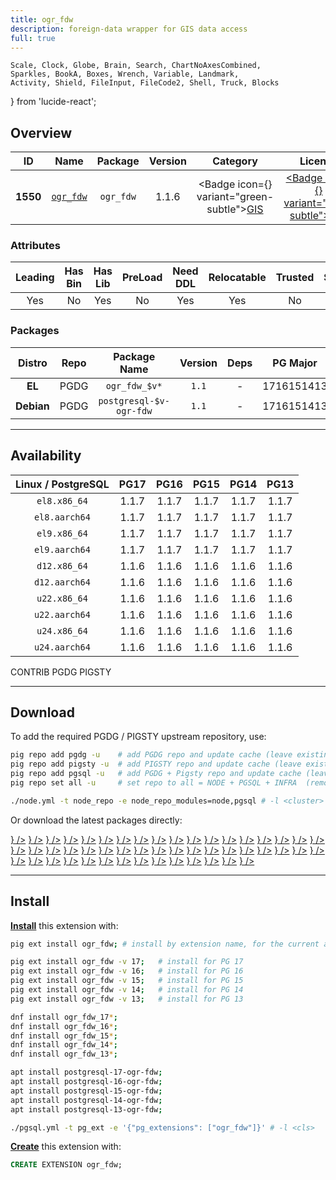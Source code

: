 ```yaml
---
title: ogr_fdw
description: foreign-data wrapper for GIS data access
full: true
---
```


    Scale, Clock, Globe, Brain, Search, ChartNoAxesCombined,
    Sparkles, BookA, Boxes, Wrench, Variable, Landmark,
    Activity, Shield, FileInput, FileCode2, Shell, Truck, Blocks
} from 'lucide-react';

## Overview

| <TooltipIconButton tooltip="Extension unique identifier" side="top">ID</TooltipIconButton> | <TooltipIconButton tooltip="Extension name" side="top">Name</TooltipIconButton> | <TooltipIconButton tooltip="Package name for installation" side="top">Package</TooltipIconButton> | <TooltipIconButton tooltip="Latest available extension version" side="top">Version</TooltipIconButton> | <TooltipIconButton tooltip="Extension category" side="top">Category</TooltipIconButton> | <TooltipIconButton tooltip="Open source license" side="top">License</TooltipIconButton> | <TooltipIconButton tooltip="Programming language" side="top">Lang</TooltipIconButton> |
|:--------:|:--------:|:----------:|:--------------:|:---------------------------------------:|:------------------------------------------------------:|:----:|
| **1550** | [`ogr_fdw`](https://github.com/pramsey/pgsql-ogr-fdw) | `ogr_fdw` | 1.1.6 | <Badge icon={<Globe />} variant="green-subtle"><a href="/ext/gis" className="no-underline">GIS</a></Badge> | <a href="/ext/list/license#mit" className="no-underline"><Badge icon={<Scale />} variant="blue-subtle">MIT</Badge></a> | <a href="/ext/list/lang#c"><Badge icon={<FileCode2 />} variant="blue-subtle">C</Badge></a> |

### Attributes

| <TooltipIconButton tooltip="The Primary Leading extension in the Package" side="top">Leading</TooltipIconButton> | <TooltipIconButton tooltip="Contains binary utils" side="top">Has Bin</TooltipIconButton> | <TooltipIconButton tooltip="Contains .so shared library files" side="top">Has Lib</TooltipIconButton> | <TooltipIconButton tooltip="Requires preloading via shared_preload_libraries" side="top">PreLoad</TooltipIconButton> | <TooltipIconButton tooltip="Requires CREATE EXTENSION DDL command" side="top">Need DDL</TooltipIconButton> | <TooltipIconButton tooltip="Can be installed in any schema" side="top">Relocatable</TooltipIconButton> | <TooltipIconButton tooltip="Can be created by non-superuser" side="top">Trusted</TooltipIconButton> | <TooltipIconButton tooltip="Schemas used by this extension" side="top">Schemas</TooltipIconButton> |
|:-------:|:-------:|:-------:|:-------:|:--------:|:-----------:|:-------:|:-------:|
| Yes | No | Yes | No | Yes | Yes | No | - |

### Packages

| <TooltipIconButton tooltip="Linux distribution family, EL or Debian" side="top">Distro</TooltipIconButton> | <TooltipIconButton tooltip="Package repository" side="top">Repo</TooltipIconButton> | <TooltipIconButton tooltip="The RPM/DEB Package Name Pattern (replace $v with real pg major)" side="top">Package Name</TooltipIconButton> | <TooltipIconButton tooltip="Latest package version" side="top">Version</TooltipIconButton> | <TooltipIconButton tooltip="RPM/DEB Package dependencies" side="top">Deps</TooltipIconButton> | <TooltipIconButton tooltip="Available in these PostgreSQL Major Versions" side="top">PG Major</TooltipIconButton> |
|:----------:|:--------:|:------------------------:|:-----------:|:------------:|:------------------:|
|   **EL**   | <Badge variant="blue-subtle"><span className="font-bold">PGDG</span></Badge> | `ogr_fdw_$v*` | `1.1` | - | <Badge variant="green-subtle">17</Badge><Badge variant="green-subtle">16</Badge><Badge variant="green-subtle">15</Badge><Badge variant="green-subtle">14</Badge><Badge variant="green-subtle">13</Badge> |
| **Debian** | <Badge variant="blue-subtle"><span className="font-bold">PGDG</span></Badge> | `postgresql-$v-ogr-fdw` | `1.1` | - | <Badge variant="green-subtle">17</Badge><Badge variant="green-subtle">16</Badge><Badge variant="green-subtle">15</Badge><Badge variant="green-subtle">14</Badge><Badge variant="green-subtle">13</Badge> |



------

## Availability

| <TooltipIconButton tooltip="Linux Distro Arch / PostgreSQL Major Version" side="top">Linux / PostgreSQL </TooltipIconButton> | **PG17** | **PG16** | **PG15** | **PG14** | **PG13** |
|:-----:|:-----:|:-----:|:-----:|:-----:|:-----:|
| `el8.x86_64` | <Badge variant="blue-subtle">1.1.7</Badge> | <Badge variant="blue-subtle">1.1.7</Badge> | <Badge variant="blue-subtle">1.1.7</Badge> | <Badge variant="blue-subtle">1.1.7</Badge> | <Badge variant="blue-subtle">1.1.7</Badge> |
| `el8.aarch64` | <Badge variant="blue-subtle">1.1.7</Badge> | <Badge variant="blue-subtle">1.1.7</Badge> | <Badge variant="blue-subtle">1.1.7</Badge> | <Badge variant="blue-subtle">1.1.7</Badge> | <Badge variant="blue-subtle">1.1.7</Badge> |
| `el9.x86_64` | <Badge variant="blue-subtle">1.1.7</Badge> | <Badge variant="blue-subtle">1.1.7</Badge> | <Badge variant="blue-subtle">1.1.7</Badge> | <Badge variant="blue-subtle">1.1.7</Badge> | <Badge variant="blue-subtle">1.1.7</Badge> |
| `el9.aarch64` | <Badge variant="blue-subtle">1.1.7</Badge> | <Badge variant="blue-subtle">1.1.7</Badge> | <Badge variant="blue-subtle">1.1.7</Badge> | <Badge variant="blue-subtle">1.1.7</Badge> | <Badge variant="blue-subtle">1.1.7</Badge> |
| `d12.x86_64` | <Badge variant="blue-subtle">1.1.6</Badge> | <Badge variant="blue-subtle">1.1.6</Badge> | <Badge variant="blue-subtle">1.1.6</Badge> | <Badge variant="blue-subtle">1.1.6</Badge> | <Badge variant="blue-subtle">1.1.6</Badge> |
| `d12.aarch64` | <Badge variant="blue-subtle">1.1.6</Badge> | <Badge variant="blue-subtle">1.1.6</Badge> | <Badge variant="blue-subtle">1.1.6</Badge> | <Badge variant="blue-subtle">1.1.6</Badge> | <Badge variant="blue-subtle">1.1.6</Badge> |
| `u22.x86_64` | <Badge variant="blue-subtle">1.1.6</Badge> | <Badge variant="blue-subtle">1.1.6</Badge> | <Badge variant="blue-subtle">1.1.6</Badge> | <Badge variant="blue-subtle">1.1.6</Badge> | <Badge variant="blue-subtle">1.1.6</Badge> |
| `u22.aarch64` | <Badge variant="blue-subtle">1.1.6</Badge> | <Badge variant="blue-subtle">1.1.6</Badge> | <Badge variant="blue-subtle">1.1.6</Badge> | <Badge variant="blue-subtle">1.1.6</Badge> | <Badge variant="blue-subtle">1.1.6</Badge> |
| `u24.x86_64` | <Badge variant="blue-subtle">1.1.6</Badge> | <Badge variant="blue-subtle">1.1.6</Badge> | <Badge variant="blue-subtle">1.1.6</Badge> | <Badge variant="blue-subtle">1.1.6</Badge> | <Badge variant="blue-subtle">1.1.6</Badge> |
| `u24.aarch64` | <Badge variant="blue-subtle">1.1.6</Badge> | <Badge variant="blue-subtle">1.1.6</Badge> | <Badge variant="blue-subtle">1.1.6</Badge> | <Badge variant="blue-subtle">1.1.6</Badge> | <Badge variant="blue-subtle">1.1.6</Badge> |

<Badge variant="green-subtle"><span className="font-black">CONTRIB</span></Badge> <Badge variant="blue-subtle"><span className="font-black">PGDG</span></Badge> <Badge variant="amber-subtle"><span className="font-black">PIGSTY</span></Badge>

------

## Download

To add the required PGDG / PIGSTY upstream repository, use:

```bash tab="pig"
pig repo add pgdg -u    # add PGDG repo and update cache (leave existing repos)
pig repo add pigsty -u  # add PIGSTY repo and update cache (leave existing repos)
pig repo add pgsql -u   # add PGDG + Pigsty repo and update cache (leave existing repos)
pig repo set all -u     # set repo to all = NODE + PGSQL + INFRA  (remove existing repos)
```
```bash tab="pigsty"
./node.yml -t node_repo -e node_repo_modules=node,pgsql # -l <cluster>
```

Or download the latest packages directly:

<Files>
    <Folder name="el8.x86_64">
        <a href="https://download.postgresql.org/pub/repos/yum/17/redhat/rhel-8-x86_64/ogr_fdw_17-1.1.7-1PGDG.rhel8.x86_64.rpm"><File name="ogr_fdw_17-1.1.7-1PGDG.rhel8.x86_64.rpm" icon={<Package className="text-emerald-500" />} /></a>
        <a href="https://download.postgresql.org/pub/repos/yum/16/redhat/rhel-8-x86_64/ogr_fdw_16-1.1.7-1PGDG.rhel8.x86_64.rpm"><File name="ogr_fdw_16-1.1.7-1PGDG.rhel8.x86_64.rpm" icon={<Package className="text-emerald-500" />} /></a>
        <a href="https://download.postgresql.org/pub/repos/yum/15/redhat/rhel-8-x86_64/ogr_fdw_15-1.1.7-1PGDG.rhel8.x86_64.rpm"><File name="ogr_fdw_15-1.1.7-1PGDG.rhel8.x86_64.rpm" icon={<Package className="text-emerald-500" />} /></a>
        <a href="https://download.postgresql.org/pub/repos/yum/14/redhat/rhel-8-x86_64/ogr_fdw_14-1.1.7-1PGDG.rhel8.x86_64.rpm"><File name="ogr_fdw_14-1.1.7-1PGDG.rhel8.x86_64.rpm" icon={<Package className="text-emerald-500" />} /></a>
        <a href="https://download.postgresql.org/pub/repos/yum/13/redhat/rhel-8-x86_64/ogr_fdw_13-1.1.7-1PGDG.rhel8.x86_64.rpm"><File name="ogr_fdw_13-1.1.7-1PGDG.rhel8.x86_64.rpm" icon={<Package className="text-emerald-500" />} /></a>
    </Folder>
    <Folder name="el8.aarch64">
        <a href="https://download.postgresql.org/pub/repos/yum/17/redhat/rhel-8-aarch64/ogr_fdw_17-1.1.7-1PGDG.rhel8.aarch64.rpm"><File name="ogr_fdw_17-1.1.7-1PGDG.rhel8.aarch64.rpm" icon={<Package className="text-orange-500" />} /></a>
        <a href="https://download.postgresql.org/pub/repos/yum/16/redhat/rhel-8-aarch64/ogr_fdw_16-1.1.7-1PGDG.rhel8.aarch64.rpm"><File name="ogr_fdw_16-1.1.7-1PGDG.rhel8.aarch64.rpm" icon={<Package className="text-orange-500" />} /></a>
        <a href="https://download.postgresql.org/pub/repos/yum/15/redhat/rhel-8-aarch64/ogr_fdw_15-1.1.7-1PGDG.rhel8.aarch64.rpm"><File name="ogr_fdw_15-1.1.7-1PGDG.rhel8.aarch64.rpm" icon={<Package className="text-orange-500" />} /></a>
        <a href="https://download.postgresql.org/pub/repos/yum/14/redhat/rhel-8-aarch64/ogr_fdw_14-1.1.7-1PGDG.rhel8.aarch64.rpm"><File name="ogr_fdw_14-1.1.7-1PGDG.rhel8.aarch64.rpm" icon={<Package className="text-orange-500" />} /></a>
        <a href="https://download.postgresql.org/pub/repos/yum/13/redhat/rhel-8-aarch64/ogr_fdw_13-1.1.7-1PGDG.rhel8.aarch64.rpm"><File name="ogr_fdw_13-1.1.7-1PGDG.rhel8.aarch64.rpm" icon={<Package className="text-orange-500" />} /></a>
    </Folder>
    <Folder name="el9.x86_64">
        <a href="https://download.postgresql.org/pub/repos/yum/17/redhat/rhel-9-x86_64/ogr_fdw_17-1.1.7-1PGDG.rhel9.x86_64.rpm"><File name="ogr_fdw_17-1.1.7-1PGDG.rhel9.x86_64.rpm" icon={<Package className="text-emerald-500" />} /></a>
        <a href="https://download.postgresql.org/pub/repos/yum/16/redhat/rhel-9-x86_64/ogr_fdw_16-1.1.7-1PGDG.rhel9.x86_64.rpm"><File name="ogr_fdw_16-1.1.7-1PGDG.rhel9.x86_64.rpm" icon={<Package className="text-emerald-500" />} /></a>
        <a href="https://download.postgresql.org/pub/repos/yum/15/redhat/rhel-9-x86_64/ogr_fdw_15-1.1.7-1PGDG.rhel9.x86_64.rpm"><File name="ogr_fdw_15-1.1.7-1PGDG.rhel9.x86_64.rpm" icon={<Package className="text-emerald-500" />} /></a>
        <a href="https://download.postgresql.org/pub/repos/yum/14/redhat/rhel-9-x86_64/ogr_fdw_14-1.1.7-1PGDG.rhel9.x86_64.rpm"><File name="ogr_fdw_14-1.1.7-1PGDG.rhel9.x86_64.rpm" icon={<Package className="text-emerald-500" />} /></a>
        <a href="https://download.postgresql.org/pub/repos/yum/13/redhat/rhel-9-x86_64/ogr_fdw_13-1.1.7-1PGDG.rhel9.x86_64.rpm"><File name="ogr_fdw_13-1.1.7-1PGDG.rhel9.x86_64.rpm" icon={<Package className="text-emerald-500" />} /></a>
    </Folder>
    <Folder name="el9.aarch64">
        <a href="https://download.postgresql.org/pub/repos/yum/17/redhat/rhel-9-aarch64/ogr_fdw_17-1.1.7-1PGDG.rhel9.aarch64.rpm"><File name="ogr_fdw_17-1.1.7-1PGDG.rhel9.aarch64.rpm" icon={<Package className="text-orange-500" />} /></a>
        <a href="https://download.postgresql.org/pub/repos/yum/16/redhat/rhel-9-aarch64/ogr_fdw_16-1.1.7-1PGDG.rhel9.aarch64.rpm"><File name="ogr_fdw_16-1.1.7-1PGDG.rhel9.aarch64.rpm" icon={<Package className="text-orange-500" />} /></a>
        <a href="https://download.postgresql.org/pub/repos/yum/15/redhat/rhel-9-aarch64/ogr_fdw_15-1.1.7-1PGDG.rhel9.aarch64.rpm"><File name="ogr_fdw_15-1.1.7-1PGDG.rhel9.aarch64.rpm" icon={<Package className="text-orange-500" />} /></a>
        <a href="https://download.postgresql.org/pub/repos/yum/14/redhat/rhel-9-aarch64/ogr_fdw_14-1.1.7-1PGDG.rhel9.aarch64.rpm"><File name="ogr_fdw_14-1.1.7-1PGDG.rhel9.aarch64.rpm" icon={<Package className="text-orange-500" />} /></a>
        <a href="https://download.postgresql.org/pub/repos/yum/13/redhat/rhel-9-aarch64/ogr_fdw_13-1.1.7-1PGDG.rhel9.aarch64.rpm"><File name="ogr_fdw_13-1.1.7-1PGDG.rhel9.aarch64.rpm" icon={<Package className="text-orange-500" />} /></a>
    </Folder>
    <Folder name="d12.x86_64">
        <a href="https://apt.postgresql.org/pub/repos/apt/pool/main/p/pgsql-ogr-fdw/postgresql-17-ogr-fdw_1.1.6-1.pgdg120+1_arm64.deb"><File name="postgresql-17-ogr-fdw_1.1.6-1.pgdg120+1_arm64.deb" icon={<Box className="text-emerald-500" />} /></a>
        <a href="https://apt.postgresql.org/pub/repos/apt/pool/main/p/pgsql-ogr-fdw/postgresql-16-ogr-fdw_1.1.6-1.pgdg120+1_arm64.deb"><File name="postgresql-16-ogr-fdw_1.1.6-1.pgdg120+1_arm64.deb" icon={<Box className="text-emerald-500" />} /></a>
        <a href="https://apt.postgresql.org/pub/repos/apt/pool/main/p/pgsql-ogr-fdw/postgresql-15-ogr-fdw_1.1.6-1.pgdg120+1_arm64.deb"><File name="postgresql-15-ogr-fdw_1.1.6-1.pgdg120+1_arm64.deb" icon={<Box className="text-emerald-500" />} /></a>
        <a href="https://apt.postgresql.org/pub/repos/apt/pool/main/p/pgsql-ogr-fdw/postgresql-14-ogr-fdw_1.1.6-1.pgdg120+1_arm64.deb"><File name="postgresql-14-ogr-fdw_1.1.6-1.pgdg120+1_arm64.deb" icon={<Box className="text-emerald-500" />} /></a>
        <a href="https://apt.postgresql.org/pub/repos/apt/pool/main/p/pgsql-ogr-fdw/postgresql-13-ogr-fdw_1.1.6-1.pgdg120+1_arm64.deb"><File name="postgresql-13-ogr-fdw_1.1.6-1.pgdg120+1_arm64.deb" icon={<Box className="text-emerald-500" />} /></a>
    </Folder>
    <Folder name="d12.aarch64">
        <a href="https://apt.postgresql.org/pub/repos/apt/pool/main/p/pgsql-ogr-fdw/postgresql-17-ogr-fdw_1.1.6-1.pgdg120+1_amd64.deb"><File name="postgresql-17-ogr-fdw_1.1.6-1.pgdg120+1_amd64.deb" icon={<Box className="text-orange-500" />} /></a>
        <a href="https://apt.postgresql.org/pub/repos/apt/pool/main/p/pgsql-ogr-fdw/postgresql-16-ogr-fdw_1.1.6-1.pgdg120+1_amd64.deb"><File name="postgresql-16-ogr-fdw_1.1.6-1.pgdg120+1_amd64.deb" icon={<Box className="text-orange-500" />} /></a>
        <a href="https://apt.postgresql.org/pub/repos/apt/pool/main/p/pgsql-ogr-fdw/postgresql-15-ogr-fdw_1.1.6-1.pgdg120+1_amd64.deb"><File name="postgresql-15-ogr-fdw_1.1.6-1.pgdg120+1_amd64.deb" icon={<Box className="text-orange-500" />} /></a>
        <a href="https://apt.postgresql.org/pub/repos/apt/pool/main/p/pgsql-ogr-fdw/postgresql-14-ogr-fdw_1.1.6-1.pgdg120+1_amd64.deb"><File name="postgresql-14-ogr-fdw_1.1.6-1.pgdg120+1_amd64.deb" icon={<Box className="text-orange-500" />} /></a>
        <a href="https://apt.postgresql.org/pub/repos/apt/pool/main/p/pgsql-ogr-fdw/postgresql-13-ogr-fdw_1.1.6-1.pgdg120+1_amd64.deb"><File name="postgresql-13-ogr-fdw_1.1.6-1.pgdg120+1_amd64.deb" icon={<Box className="text-orange-500" />} /></a>
    </Folder>
    <Folder name="u22.x86_64">
        <a href="https://apt.postgresql.org/pub/repos/apt/pool/main/p/pgsql-ogr-fdw/postgresql-17-ogr-fdw_1.1.6-1.pgdg22.04+1_amd64.deb"><File name="postgresql-17-ogr-fdw_1.1.6-1.pgdg22.04+1_amd64.deb" icon={<Box className="text-emerald-500" />} /></a>
        <a href="https://apt.postgresql.org/pub/repos/apt/pool/main/p/pgsql-ogr-fdw/postgresql-16-ogr-fdw_1.1.6-1.pgdg22.04+1_amd64.deb"><File name="postgresql-16-ogr-fdw_1.1.6-1.pgdg22.04+1_amd64.deb" icon={<Box className="text-emerald-500" />} /></a>
        <a href="https://apt.postgresql.org/pub/repos/apt/pool/main/p/pgsql-ogr-fdw/postgresql-15-ogr-fdw_1.1.6-1.pgdg22.04+1_amd64.deb"><File name="postgresql-15-ogr-fdw_1.1.6-1.pgdg22.04+1_amd64.deb" icon={<Box className="text-emerald-500" />} /></a>
        <a href="https://apt.postgresql.org/pub/repos/apt/pool/main/p/pgsql-ogr-fdw/postgresql-14-ogr-fdw_1.1.6-1.pgdg22.04+1_amd64.deb"><File name="postgresql-14-ogr-fdw_1.1.6-1.pgdg22.04+1_amd64.deb" icon={<Box className="text-emerald-500" />} /></a>
        <a href="https://apt.postgresql.org/pub/repos/apt/pool/main/p/pgsql-ogr-fdw/postgresql-13-ogr-fdw_1.1.6-1.pgdg22.04+1_amd64.deb"><File name="postgresql-13-ogr-fdw_1.1.6-1.pgdg22.04+1_amd64.deb" icon={<Box className="text-emerald-500" />} /></a>
    </Folder>
    <Folder name="u22.aarch64">
        <a href="https://apt.postgresql.org/pub/repos/apt/pool/main/p/pgsql-ogr-fdw/postgresql-17-ogr-fdw_1.1.6-1.pgdg22.04+1_arm64.deb"><File name="postgresql-17-ogr-fdw_1.1.6-1.pgdg22.04+1_arm64.deb" icon={<Box className="text-orange-500" />} /></a>
        <a href="https://apt.postgresql.org/pub/repos/apt/pool/main/p/pgsql-ogr-fdw/postgresql-16-ogr-fdw_1.1.6-1.pgdg22.04+1_arm64.deb"><File name="postgresql-16-ogr-fdw_1.1.6-1.pgdg22.04+1_arm64.deb" icon={<Box className="text-orange-500" />} /></a>
        <a href="https://apt.postgresql.org/pub/repos/apt/pool/main/p/pgsql-ogr-fdw/postgresql-15-ogr-fdw_1.1.6-1.pgdg22.04+1_arm64.deb"><File name="postgresql-15-ogr-fdw_1.1.6-1.pgdg22.04+1_arm64.deb" icon={<Box className="text-orange-500" />} /></a>
        <a href="https://apt.postgresql.org/pub/repos/apt/pool/main/p/pgsql-ogr-fdw/postgresql-14-ogr-fdw_1.1.6-1.pgdg22.04+1_arm64.deb"><File name="postgresql-14-ogr-fdw_1.1.6-1.pgdg22.04+1_arm64.deb" icon={<Box className="text-orange-500" />} /></a>
        <a href="https://apt.postgresql.org/pub/repos/apt/pool/main/p/pgsql-ogr-fdw/postgresql-13-ogr-fdw_1.1.6-1.pgdg22.04+1_arm64.deb"><File name="postgresql-13-ogr-fdw_1.1.6-1.pgdg22.04+1_arm64.deb" icon={<Box className="text-orange-500" />} /></a>
    </Folder>
    <Folder name="u24.x86_64">
        <a href="https://apt.postgresql.org/pub/repos/apt/pool/main/p/pgsql-ogr-fdw/postgresql-17-ogr-fdw_1.1.6-1.pgdg24.04+1_amd64.deb"><File name="postgresql-17-ogr-fdw_1.1.6-1.pgdg24.04+1_amd64.deb" icon={<Box className="text-emerald-500" />} /></a>
        <a href="https://apt.postgresql.org/pub/repos/apt/pool/main/p/pgsql-ogr-fdw/postgresql-16-ogr-fdw_1.1.6-1.pgdg24.04+1_amd64.deb"><File name="postgresql-16-ogr-fdw_1.1.6-1.pgdg24.04+1_amd64.deb" icon={<Box className="text-emerald-500" />} /></a>
        <a href="https://apt.postgresql.org/pub/repos/apt/pool/main/p/pgsql-ogr-fdw/postgresql-15-ogr-fdw_1.1.6-1.pgdg24.04+1_amd64.deb"><File name="postgresql-15-ogr-fdw_1.1.6-1.pgdg24.04+1_amd64.deb" icon={<Box className="text-emerald-500" />} /></a>
        <a href="https://apt.postgresql.org/pub/repos/apt/pool/main/p/pgsql-ogr-fdw/postgresql-14-ogr-fdw_1.1.6-1.pgdg24.04+1_amd64.deb"><File name="postgresql-14-ogr-fdw_1.1.6-1.pgdg24.04+1_amd64.deb" icon={<Box className="text-emerald-500" />} /></a>
        <a href="https://apt.postgresql.org/pub/repos/apt/pool/main/p/pgsql-ogr-fdw/postgresql-13-ogr-fdw_1.1.6-1.pgdg24.04+1_amd64.deb"><File name="postgresql-13-ogr-fdw_1.1.6-1.pgdg24.04+1_amd64.deb" icon={<Box className="text-emerald-500" />} /></a>
    </Folder>
    <Folder name="u24.aarch64">
        <a href="https://apt.postgresql.org/pub/repos/apt/pool/main/p/pgsql-ogr-fdw/postgresql-17-ogr-fdw_1.1.6-1.pgdg24.04+1_arm64.deb"><File name="postgresql-17-ogr-fdw_1.1.6-1.pgdg24.04+1_arm64.deb" icon={<Box className="text-orange-500" />} /></a>
        <a href="https://apt.postgresql.org/pub/repos/apt/pool/main/p/pgsql-ogr-fdw/postgresql-16-ogr-fdw_1.1.6-1.pgdg24.04+1_arm64.deb"><File name="postgresql-16-ogr-fdw_1.1.6-1.pgdg24.04+1_arm64.deb" icon={<Box className="text-orange-500" />} /></a>
        <a href="https://apt.postgresql.org/pub/repos/apt/pool/main/p/pgsql-ogr-fdw/postgresql-15-ogr-fdw_1.1.6-1.pgdg24.04+1_arm64.deb"><File name="postgresql-15-ogr-fdw_1.1.6-1.pgdg24.04+1_arm64.deb" icon={<Box className="text-orange-500" />} /></a>
        <a href="https://apt.postgresql.org/pub/repos/apt/pool/main/p/pgsql-ogr-fdw/postgresql-14-ogr-fdw_1.1.6-1.pgdg24.04+1_arm64.deb"><File name="postgresql-14-ogr-fdw_1.1.6-1.pgdg24.04+1_arm64.deb" icon={<Box className="text-orange-500" />} /></a>
        <a href="https://apt.postgresql.org/pub/repos/apt/pool/main/p/pgsql-ogr-fdw/postgresql-13-ogr-fdw_1.1.6-1.pgdg24.04+1_arm64.deb"><File name="postgresql-13-ogr-fdw_1.1.6-1.pgdg24.04+1_arm64.deb" icon={<Box className="text-orange-500" />} /></a>
    </Folder>
</Files>

------

## Install

[**Install**](/docs/pgsql/extension/install) this extension with:

```bash tab="pig"
pig ext install ogr_fdw; # install by extension name, for the current active PG version

pig ext install ogr_fdw -v 17;   # install for PG 17
pig ext install ogr_fdw -v 16;   # install for PG 16
pig ext install ogr_fdw -v 15;   # install for PG 15
pig ext install ogr_fdw -v 14;   # install for PG 14
pig ext install ogr_fdw -v 13;   # install for PG 13
```
```bash tab="yum" 
dnf install ogr_fdw_17*;
dnf install ogr_fdw_16*;
dnf install ogr_fdw_15*;
dnf install ogr_fdw_14*;
dnf install ogr_fdw_13*;
```
```bash tab="apt" 
apt install postgresql-17-ogr-fdw;
apt install postgresql-16-ogr-fdw;
apt install postgresql-15-ogr-fdw;
apt install postgresql-14-ogr-fdw;
apt install postgresql-13-ogr-fdw;
```
```bash tab="ansible"
./pgsql.yml -t pg_ext -e '{"pg_extensions": ["ogr_fdw"]}' # -l <cls>
```

[**Create**](/docs/pgsql/extension/create) this extension with:

```sql
CREATE EXTENSION ogr_fdw;
```


